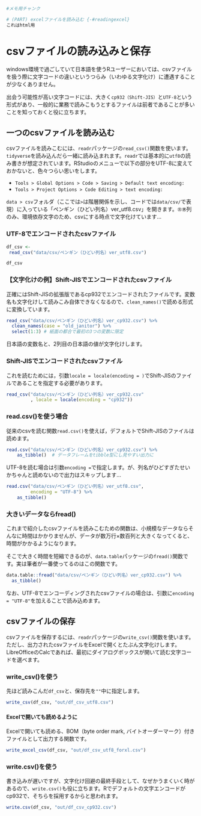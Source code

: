 
```r
#メモ用チャンク

# (PART) excelファイルを読み込む {-#readingexcel}
これはhtml用

```

# csvファイルの読み込みと保存 {#readsavecsv}

windows環境で過ごしていて日本語を使うRユーザーにおいては、csvファイルを扱う際に文字コードの違いというつらみ（いわゆる文字化け）に遭遇することが少なくありません。

出会う可能性が高い文字コードには、大きく`cp932（Shift-JIS）`と`UTF-8`という形式があり、一般的に業務で読みこもうとするファイルは前者であることが多いことを知っておくと役に立ちます。

## 一つのcsvファイルを読み込む

csvファイルを読みこむには、`readr`パッケージの`read_csv()`関数を使います。`tidyverse`を読み込んだら一緒に読み込まれます。`readr`では基本的に`utf8`の読み書きが想定されています。RStudioのメニューで以下の部分をUTF-8に変えておかないと、色々つらい思いをします。

* `Tools > Global Options > Code > Saving > Default text encoding:`
* `Tools > Project Options > Code Editing > text encoding:`

`data > csv`フォルダ（ここでは`>`は階層関係を示し、コードでは`data/csv/`で表現）に入っている「ペンギン（ひどい列名）ver_utf8.csv」を開きます。`㊛㊚`列のみ、環境依存文字のため、csvにする時点で文字化けています…

### UTF-8でエンコードされたcsvファイル

```r
df_csv <- 
 read_csv("data/csv/ペンギン（ひどい列名）ver_utf8.csv")

df_csv
``` 


### 【文字化けの例】Shift-JISでエンコードされたcsvファイル

正確にはShift-JISの拡張版であるcp932でエンコードされたファイルです。変数名も文字化けして読みこみ自体できなくなるので、`clean_names()`で読める形式に変換しています。

```r
read_csv("data/csv/ペンギン（ひどい列名）ver_cp932.csv") %>% 
  clean_names(case = "old_janitor") %>% 
  select(1:3) # 紙面の都合で最初の3つの変数に限定
```

日本語の変数名と、2列目の日本語の値が文字化けします。

### Shift-JISでエンコードされたcsvファイル

これを読むためには，引数`locale = locale(encoding = )`でShift-JISのファイルであることを指定する必要があります。

```r
read_csv("data/csv/ペンギン（ひどい列名）ver_cp932.csv"
         , locale = locale(encoding = "cp932"))
```

\newpage

### read.csv()を使う場合

従来のcsvを読む関数`read.csv()`を使えば，デフォルトでShift-JISのファイルは読めます。

```r
read.csv("data/csv/ペンギン（ひどい列名）ver_cp932.csv") %>%
    as_tibble()  # データフレームをtibble型にし見やすい出力に
```


UTF-8を読む場合は引数`encoding = `で指定します。が、列名がひどすぎたせいかちゃんと読めないので出力はスキップします…

```r
read.csv("data/csv/ペンギン（ひどい列名）ver_utf8.csv", 
         encoding = "UTF-8") %>% 
    as_tibble()
```


### 大きいデータならfread()

これまで紹介したcsvファイルを読みこむための関数は、小規模なデータならそんなに時間はかかりませんが、データが数万行×数百列と大きくなってくると、時間がかかるようになります。

そこで大きく時間を短縮できるのが、`data.table`パッケージの`fread()`関数です。実は筆者が一番使ってるのはこの関数です。

```r
data.table::fread("data/csv/ペンギン（ひどい列名）ver_cp932.csv") %>% 
  as_tibble()
```

なお、UTF-8でエンコーディングされたcsvファイルの場合は、引数に`encoding = "UTF-8"`を加えることで読み込めます。


## csvファイルの保存 {#writeonecsv}

csvファイルを保存するには、`readr`パッケージの`write_csv()`関数を使います。ただし、出力されたcsvファイルをExcelで開くとたぶん文字化けします。LibreOfficeのCalcであれば、最初にダイアログボックスが開いて読む文字コードを選べます。

### write_csv()を使う

先ほど読みこんだ`df_csv`と、保存先を`""`中に指定します。

```r
write_csv(df_csv, "out/df_csv_utf8.csv")
```

\newpage

#### Excelで開いても読めるように

Excelで開いても読める、BOM（byte order mark, バイトオーダーマーク）付きファイルとして出力する関数です。

```r
write_excel_csv(df_csv, "out/df_csv_utf8_forxl.csv")
```


### write.csv()を使う

書き込みが遅いですが、文字化け回避の最終手段として、なぜかうまくいく時があるので、`write.csv()`も役に立ちます。Rでデフォルトの文字エンコードがcp932で、そちらを採用するからと思われます。

```r
write.csv(df_csv, "out/df_csv_cp932.csv")
``` 


